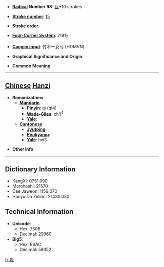 * '''[[Wiktionary:Chinese radical index| Radical]] Number 98''': [[Wiktionary:Chinese radical index 瓦|瓦]]+10 strokes

* '''[[Wiktionary:Chinese total strokes index|Stroke number]]''': [[Wiktionary:Chinese total strokes index 15|15]]

* '''Stroke order''': 

* '''[[Wiktionary:Chinese four corner index|Four-Corner System]]''': 2191<sub>7</sub>

* '''[[Wiktionary:Chinese Cangjie index|Cangjie input]]''': 竹木一女弓 (HDMVN)

* '''Graphical Significance and Origin''': 

* '''Common Meaning'''

----

== [[Chinese]] [[Hanzi]] ==

* '''Romanizations'''
** '''[[Mandarin]]'''
*** '''[[Pinyin]]''': qì (qi4)
*** '''[[Wade-Giles]]''': ch'i<sup>4</sup>
*** '''[[Yale]]''': 
** '''[[Cantonese]]'''
*** '''[[Jyutping]]''':
*** '''[[Penkyamp]]''': 
*** '''[[Yale]]''': hei3

* '''Other info''': 

----

== Dictionary Information ==

* KangXi: 0751.090
* Morohashi: 21570
* Dae Jaweon: 1159.070
* Hanyu Da Zidian: 21430.030

== Technical Information ==

* '''Unicode''':
** Hex: 7508
** Decimal: 29960
* '''Big5''':
** Hex: E6AC
** Decimal: 59052

[[fr:甈]]